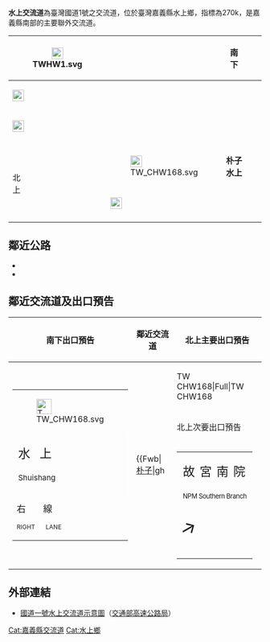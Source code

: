 {{About|國道1號的水上交流道|[[台82線|台82線]]同名之交流道|水上交流道 (台82線)}}
{{Distinguish|水上系統交流道}}
{{Infobox Taiwan Highway IC
| name = 水上交流道
| name_en = Shuishang Interchange
| rd_type = NH
| rd_number = 1
| exit = 270
| exit_name = 水上
| location = [[臺灣|臺灣]][[嘉義縣|嘉義縣]][[水上鄉|水上鄉]]
| connect = {{Jct|country=TWN|CH|168}}
| goto = 
 {{Plainlist|
* 水上鄉
* [[朴子市|朴子市]]
* [[嘉義機場|嘉義機場]]
* [[高鐵嘉義站|高鐵嘉義站]]
* [[國立故宮博物院南部院區|國立故宮博物院南部院區]]
 }}
| class = 鑽石型
| time = 1983年12月30日
}}
'''水上交流道'''為臺灣國道1號之交流道，位於臺灣嘉義縣水上鄉，指標為270k，是嘉義縣南部的主要聯外交流道。
{|class="wikitable" style="text-align:center"
! rowspan="7" | [[File:TWHW1.svg|23px]]
| rowspan="7" | {{Taiwan Highway IC|270|水上|{{PAGENAME}}}}
| rowspan="4" | 南<br>下
| [[File:TW_CHW168.svg|23px]]
| '''水上　朴子'''
|-
| colspan="2" | [[File:Taiwan_road_sign_d53_airport_inline.svg|23px]]{{Color|blue|'''嘉義航空站'''}}
|-
| colspan="2" | [[File:Taiwan_road_sign_d53_hsr_inline.svg|23px]]{{Color|blue|'''高鐵站'''}}
|-
| colspan="2" | {{Color|brown|'''故宮南院'''}}
|-
| rowspan="3" | 北<br>上
| [[File:TW_CHW168.svg|23px]]
| '''朴子　水上'''
|-
| colspan="2" | [[File:Taiwan_road_sign_d53_airport_inline.svg|23px]]{{Color|blue|'''嘉義航空站'''}}
|-
| colspan="2" | {{Color|brown|'''故宮南院'''}}
|}

== 鄰近公路 ==
* {{Jct|country=TWN|CH|168}}
* {{Jct|country=TWN|TRCY|63}}

== 鄰近交流道及出口預告 ==
{| class="toccolours" border="1" cellpadding="4" style="margin:0 auto; border-collapse:collapse; text-align:center; white-space:nowrap"
! 南下出口預告 !! 鄰近交流道 !! 北上主要出口預告
|-
| rowspan="3" style="text-align:right; font-size:15px" | {{Taiwan Highway IC|270|水上|{{PAGENAME}}}}
{|style="width:190px; background-color:#007F00; text-align:center; color:#FFF; font-weight:bold"
| colspan="2" | <div style="margin-top:6px; margin-bottom:3px">[[File:TW_CHW168.svg|30px]]</div>
|-
| style="width:90px; border-right:2px solid #FFF; line-height:24px; font-size:24px; word-spacing:12px" | 水 上<div style="font-size:15px">Shuishang</div>
| style="width:90px; line-height:24px; font-size:24px; word-spacing:12px" | 朴 子<div style="font-size:15px">Puzi</div>
|-
| colspan="2" style="line-height:18px; font-size:18px; word-spacing:30px" | 右 線<div style="font-size:12px; word-spacing:18px">RIGHT LANE</div>
|}
| rowspan="3" |
{{Start expwy box|[[中華民國國道|中華民國國道]]}}
{{S-expwy IC|[[嘉義交流道_(國道1號)|嘉義交流道]]|往　[[民雄交流道|民雄交流道]]}}
{{S-line|{{Jct|country=TWN|NH|1}}|270k|#007A36}}
{{S-expwy IC|[[嘉義系統交流道|嘉義系統交流道]]|往　[[新營服務區|新營服務區]]}}
{{Illus}}
{{Fwu|st|[[民雄鄉|民雄]]}}
{{Fwi|Full|264|嘉義|嘉義交流道 (國道1號)}}
{{Fwh|st}}
{{Fwm|TWHW1}}
{{Fwh|st|270|水上}}
{{Fwb|[[朴子市|朴子]]|gh||TW CHW168|Full|TW CHW168||gh|[[水上鄉|水上]]}}
{{Fwh|st}}
{{Fwm|TWHW1}}
{{Fwh|st}}
{{Fwi|Full|272|嘉義系統}}
{{Fwd|st|[[新營區|新營]]}}
{{Fwed}}
| style="text-align:right; font-size:15px" | {{Taiwan Highway IC|270|水上|{{PAGENAME}}}}
{|style="width:190px; background-color:#007F00; text-align:center; color:#FFF; font-weight:bold"
| colspan="2" | <div style="margin-top:6px; margin-bottom:3px">[[File:TW_CHW168.svg|30px]]</div>
|-
| style="width:90px; border-right:2px solid #FFF; line-height:24px; font-size:24px; word-spacing:12px" | 朴 子<div style="font-size:15px">Puzi</div>
| style="width:90px; line-height:24px; font-size:24px; word-spacing:12px" | 水 上<div style="font-size:15px">Shuishang</div>
|-
| colspan="2" style="line-height:18px; font-size:18px; word-spacing:30px" | 右 線<div style="font-size:12px; word-spacing:18px">RIGHT LANE</div>
|}
|-
! style="height:0" | 北上次要出口預告
|-
|
{|align="center" style="width:140px; background-color:#4C2600; text-align:center; color:#FFF; font-weight:bold"
| style="line-height:24px; font-size:24px" | <div style="margin-top:6px; word-spacing:3px">故 宮 南 院</div><div style="font-size:13px; letter-spacing:-0.5px">NPM Southern Branch</div>
|-
| <div style="margin-bottom:9px; line-height:15px; font-size:36px; transform:rotate(15deg)">↗️</div>
|}
|}

== 外部連結 ==
* [https://www.freeway.gov.tw/UserFiles/File/Traffic/7-1-2/%E4%BA%A4%E6%B5%81%E9%81%93%E7%A4%BA%E6%84%8F%E5%9C%96_102.10/01-270%E6%B0%B4%E4%B8%8A.jpg 國道一號水上交流道示意圖]（[[交通部高速公路局|交通部高速公路局]]）

{{中華民國國道1號}}
{{TW-road-stub}}

[[Cat:嘉義縣交流道|Cat:嘉義縣交流道]]
[[Cat:水上鄉|Cat:水上鄉]]